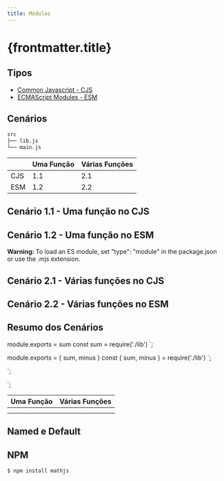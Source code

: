 ```yaml
---
title: Módulos
---
```



# {frontmatter.title}

## Tipos

- [Common Javascript - CJS](https://nodejs.org/api/modules.html)
- [ECMAScript Modules - ESM](https://nodejs.org/api/esm.html)

## Cenários

<CodePreview src="/codes/ecma/modules/function-sum/index.js" />

```txt
src
├── lib.js
└── main.js
```

|     | Uma Função | Várias Funções |
| --- | ---------- | -------------- |
| CJS | 1.1        | 2.1            |
| ESM | 1.2        | 2.2            |

## Cenário 1.1 - Uma função no CJS

<CodePreview src="/codes/ecma/modules/cjs-default/lib.js" />

<CodePreview src="/codes/ecma/modules/cjs-default/main.js" />

## Cenário 1.2 - Uma função no ESM

<CodePreview src="/codes/ecma/modules/esm-default/lib.js" />

<CodePreview src="/codes/ecma/modules/esm-default/main.js" />

**Warning:** To load an ES module, set "type": "module" in the package.json or use the .mjs extension.

<CodePreview src="/codes/ecma/modules/esm-default/package.json" />

## Cenário 2.1 - Várias funções no CJS

<CodePreview src="/codes/ecma/modules/cjs-named/lib.js" />

<CodePreview src="/codes/ecma/modules/cjs-named/main.js" />

## Cenário 2.2 - Várias funções no ESM

<CodePreview src="/codes/ecma/modules/esm-named/lib.js" />

<CodePreview src="/codes/ecma/modules/esm-named/main.js" />

## Resumo dos Cenários

module.exports = sum
const sum = require('./lib')
`;

module.exports = { sum, minus }
const { sum, minus } = require('./lib')
`;

`;

`;

| Uma Função                                                                        | Várias Funções                                                                   |
| --------------------------------------------------------------------------------- | -------------------------------------------------------------------------------- |
| <CodePreview content={singleCJS} showLineNumbers={false} lang="js" title="CJS" /> | <CodePreview content={multiCJS} showLineNumbers={false} lang="js" title="CJS" /> |
| <CodePreview content={singleESM} showLineNumbers={false} lang="js" title="ESM" /> | <CodePreview content={multiESM} showLineNumbers={false} lang="js" title="ESM" /> |

## Named e Default

<CodePreview src="/codes/ecma/modules/esm-default-named/lib.js" />

<CodePreview src="/codes/ecma/modules/esm-default-named/main.js" />


## NPM

<CodePreview src="/codes/ecma/modules/esm-npm/lib.js" />

<CodePreview src="/codes/ecma/modules/esm-npm/main.js" />

```text
$ npm install mathjs
```

<CodePreview src="/codes/ecma/modules/esm-npm/package.json" />
